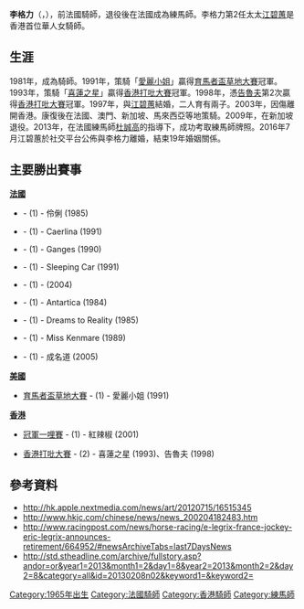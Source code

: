 {{Multiple issues|
{{No footnotes|time=2021-09-11T19:29:09+00:00}}
{{Bare URLs|time=2021-09-11T19:29:09+00:00}}
}}
'''李格力'''（{{lang-fr|Éric Legrix}}，{{bd|1965年|9月5日}}），前法國騎師，退役後在法國成為練馬師。李格力第2任太太[[江碧蕙|江碧蕙]]是香港首位華人女騎師。

{{Infobox Jockey
| subject_name   = 李格力
| english_name = Éric Legrix
| date_of_birth  = {{birth_date_and _age|1965|09|05}}
| death_date     = 
| nationality = {{FRA}}
| death_place    =
| occupation     = [[練馬師|練馬師]]
| spouse = [[江碧蕙|江碧蕙]] (1997 - 2016)
| children = 
| honours = 
|major_horse={{link-en|威樂星|Valixir}}}}

==生涯==
1981年，成為騎師。1991年，策騎「[[愛麗小姐|愛麗小姐]]」贏得[[育馬者盃草地大賽|育馬者盃草地大賽]]冠軍。1993年，策騎「[[喜蓮之星|喜蓮之星]]」贏得[[香港打吡大賽|香港打吡大賽]]冠軍。1998年，憑[[告魯夫_(馬)|告魯夫]]第2次贏得[[香港打吡大賽|香港打吡大賽]]冠軍。1997年，與[[江碧蕙|江碧蕙]]結婚，二人育有兩子。2003年，因傷離開香港。康復後在法國、澳門、新加坡、馬來西亞等地策騎。2009年，在新加坡退役。2013年，在法國練馬師[[杜誠高|杜誠高]]的指導下，成功考取練馬師牌照。2016年7月江碧蕙於社交平台公佈與李格力離婚，結束19年婚姻關係。

==主要勝出賽事==
{{HideF}}
{{flagicon|FRA}} '''[[法國|法國]]'''
{{HideH|一級賽勝利:}}
*{{link-en|伊斯巴翰錦標|Prix d'Ispahan}}  - (1) - 伶俐 (1985)
*{{link-en|法國橡樹大賽|Prix de Diane}}  - (1) - Caerlina (1991)

{{HideF}}
{{HideH|二級賽勝利:}}
*{{link-en|邁松拉菲特準則大賽|Critérium de Maisons-Laffitte}}  - (1) - Ganges (1990)
*{{link-en|巴黎市議會大賽|Prix du Conseil de Paris}}  - (1) - Sleeping Car (1991)
*{{link-en|尼爾錦標|Prix Niel}}  - (1) - {{link-en|威樂星|Valixir}} (2004)

{{HideF}}
{{HideH|三級賽勝利:}}
*{{link-en|水塘錦標|Prix des Réservoirs}}  - (1) - Antartica (1984)
*{{link-en|高山錦標|Prix Djebel}}  - (1) - Dreams to Reality (1985)
*{{link-en|柏斯錦標|Prix Perth}}  - (1) - Miss Kenmare (1989)
*{{link-en|埃克斯百里錦標|Prix Exbury}}  - (1) - 成名道 (2005)

{{HideF}}
{{flagicon|USA}} '''[[美國|美國]]'''
{{HideH|一級賽勝利:}}
*[[育馬者盃草地大賽|育馬者盃草地大賽]]  - (1) - 愛麗小姐 (1991)

{{HideF}}
{{flagicon|HK}} '''[[香港|香港]]'''
{{HideH|一級賽勝利:}}
*[[冠軍一哩賽|冠軍一哩賽]]  - (1) - 紅辣椒 (2001)

{{HideF}}
{{HideH|四歲經典系列賽勝利:}}
*[[香港打吡大賽|香港打吡大賽]] - (2) - 喜蓮之星 (1993)、告魯夫 (1998)

{{HideF}}

== 參考資料 ==
*http://hk.apple.nextmedia.com/news/art/20120715/16515345 {{Wayback|url=http://hk.apple.nextmedia.com/news/art/20120715/16515345 |date=20171002033225 }}
*http://www.hkjc.com/chinese/news/news_200204182483.htm {{Wayback|url=http://www.hkjc.com/chinese/news/news_200204182483.htm |date=20160306205016 }}
*http://www.racingpost.com/news/horse-racing/e-legrix-france-jockey-eric-legrix-announces-retirement/664952/#newsArchiveTabs=last7DaysNews
*http://std.stheadline.com/archive/fullstory.asp?andor=or&year1=2013&month1=2&day1=8&year2=2013&month2=2&day2=8&category=all&id=20130208n02&keyword1=&keyword2=
[[Category:1965年出生|Category:1965年出生]]
[[Category:法國騎師|Category:法國騎師]]
[[Category:香港騎師|Category:香港騎師]]
[[Category:練馬師|Category:練馬師]]